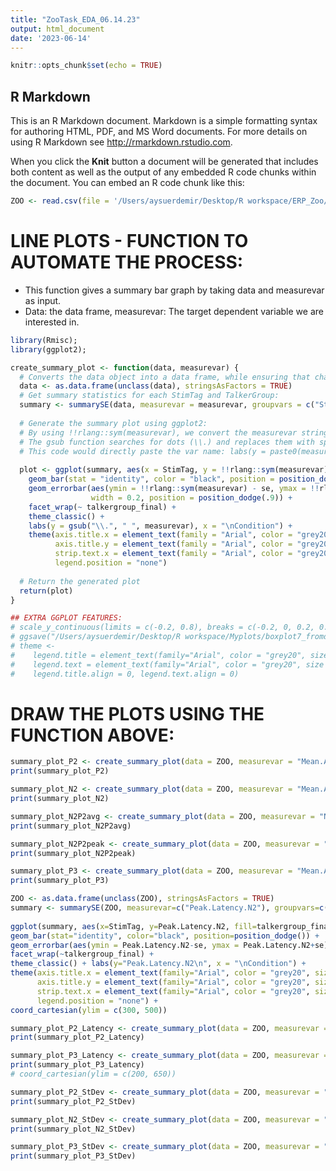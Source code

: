 ```yaml
---
title: "ZooTask_EDA_06.14.23"
output: html_document
date: '2023-06-14'
---
```


```r
knitr::opts_chunk$set(echo = TRUE)
```

## R Markdown

This is an R Markdown document. Markdown is a simple formatting syntax for authoring HTML, PDF, and MS Word documents. For more details on using R Markdown see <http://rmarkdown.rstudio.com>.

When you click the **Knit** button a document will be generated that includes both content as well as the output of any embedded R code chunks within the document. You can embed an R code chunk like this:
```r
ZOO <- read.csv(file = '/Users/aysuerdemir/Desktop/R workspace/ERP_Zoo/CrossSectional/Mix/ZOO.csv')

```
# LINE PLOTS -  FUNCTION TO AUTOMATE THE PROCESS:
* This function gives a summary bar graph by taking data and measurevar as input. 
* Data: the data frame, measurevar: The target dependent variable we are interested in.

```r
library(Rmisc);
library(ggplot2);

create_summary_plot <- function(data, measurevar) {
  # Converts the data object into a data frame, while ensuring that character variables are treated as factors in the data frame:
  data <- as.data.frame(unclass(data), stringsAsFactors = TRUE)
  # Get summary statistics for each StimTag and TalkerGroup:
  summary <- summarySE(data, measurevar = measurevar, groupvars = c("StimTag", "talkergroup_final"))
  
  # Generate the summary plot using ggplot2:
  # By using !!rlang::sym(measurevar), we convert the measurevar string into a symbol that can be evaluated in the context of the     # ggplot aesthetics. This allows the measurevar parameter to be dynamically incorporated into the plot.
  # The gsub function searches for dots (\\.) and replaces them with spaces.
  # This code would directly paste the var name: labs(y = paste0(measurevar, "\n"), x = "\nCondition") 
  
  plot <- ggplot(summary, aes(x = StimTag, y = !!rlang::sym(measurevar), fill = talkergroup_final)) +
    geom_bar(stat = "identity", color = "black", position = position_dodge()) +
    geom_errorbar(aes(ymin = !!rlang::sym(measurevar) - se, ymax = !!rlang::sym(measurevar) + se),
                  width = 0.2, position = position_dodge(.9)) +
    facet_wrap(~ talkergroup_final) +
    theme_classic() +
    labs(y = gsub("\\.", " ", measurevar), x = "\nCondition") + 
    theme(axis.title.x = element_text(family = "Arial", color = "grey20", size = 12, angle = 0), 
          axis.title.y = element_text(family = "Arial", color = "grey20", size = 12, angle = 90),
          strip.text.x = element_text(family = "Arial", color = "grey20", size = 10, angle = 0),
          legend.position = "none")
  
  # Return the generated plot
  return(plot)
}

## EXTRA GGPLOT FEATURES:
# scale_y_continuous(limits = c(-0.2, 0.8), breaks = c(-0.2, 0, 0.2, 0.4, 0.6, 0.8)) +
# ggsave("/Users/aysuerdemir/Desktop/R workspace/Myplots/boxplot7_fromdescriptivedata.png", dpi=300, units="in", height=6, width=8)
# theme <- 
#    legend.title = element_text(family="Arial", color = "grey20", size = 18, angle = 0, hjust = .5, vjust = .5, face = "plain"),
#    legend.text = element_text(family="Arial", color = "grey20", size = 18, angle = 0, hjust = .5, vjust = .5, face = "plain"),
#    legend.title.align = 0, legend.text.align = 0)

```

# DRAW THE PLOTS USING THE FUNCTION ABOVE:
```r
summary_plot_P2 <- create_summary_plot(data = ZOO, measurevar = "Mean.Amplitude.P2")
print(summary_plot_P2)
```

```r
summary_plot_N2 <- create_summary_plot(data = ZOO, measurevar = "Mean.Amplitude.N2")
print(summary_plot_N2)
```

```r
summary_plot_N2P2avg <- create_summary_plot(data = ZOO, measurevar = "N2P2avg")
print(summary_plot_N2P2avg)
```

```r
summary_plot_N2P2peak <- create_summary_plot(data = ZOO, measurevar = "N2P2peak")
print(summary_plot_N2P2peak)
```

```r
summary_plot_P3 <- create_summary_plot(data = ZOO, measurevar = "Mean.Amplitude.P3")
print(summary_plot_P3)
```

```r
ZOO <- as.data.frame(unclass(ZOO), stringsAsFactors = TRUE)
summary <- summarySE(ZOO, measurevar=c("Peak.Latency.N2"), groupvars=c("StimTag","talkergroup_final"))
    
ggplot(summary, aes(x=StimTag, y=Peak.Latency.N2, fill=talkergroup_final) ) + 
geom_bar(stat="identity", color="black", position=position_dodge()) +
geom_errorbar(aes(ymin = Peak.Latency.N2-se, ymax = Peak.Latency.N2+se), width=0.2, position = position_dodge(.9)) +
facet_wrap(~talkergroup_final) + 
theme_classic() + labs(y="Peak.Latency.N2\n", x = "\nCondition") +
theme(axis.title.x = element_text(family="Arial", color = "grey20", size = 12, angle = 0),
      axis.title.y = element_text(family="Arial", color = "grey20", size = 12, angle = 90),
      strip.text.x = element_text(family="Arial", color = "grey20", size = 10, angle = 0),
      legend.position = "none") +
coord_cartesian(ylim = c(300, 500)) 

```

```r
summary_plot_P2_Latency <- create_summary_plot(data = ZOO, measurevar = "Peak.Latency.P2")
print(summary_plot_P2_Latency)
```

```r
summary_plot_P3_Latency <- create_summary_plot(data = ZOO, measurevar = "Peak.Latency.P3")
print(summary_plot_P3_Latency)
# coord_cartesian(ylim = c(200, 650)) 
```

```r
summary_plot_P2_StDev <- create_summary_plot(data = ZOO, measurevar = "Standard.Dev.P2")
print(summary_plot_P2_StDev)

```

```r
summary_plot_N2_StDev <- create_summary_plot(data = ZOO, measurevar = "Standard.Dev.N2")
print(summary_plot_N2_StDev)
```

```r
summary_plot_P3_StDev <- create_summary_plot(data = ZOO, measurevar = "Standard.Dev.P3")
print(summary_plot_P3_StDev)
```